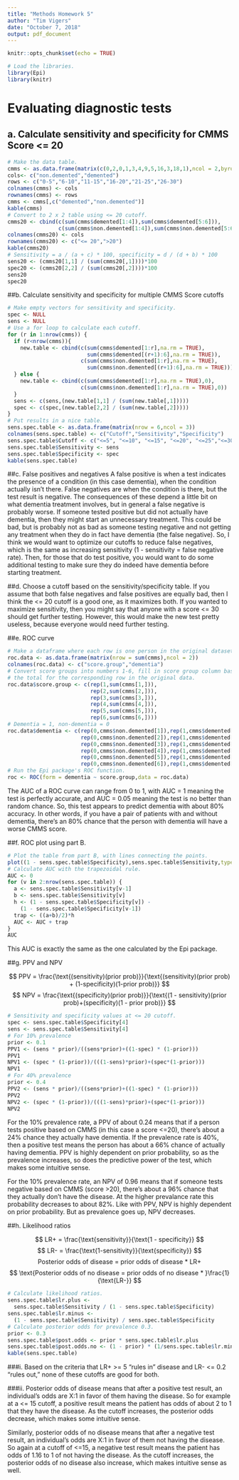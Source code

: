 ```yaml
---
title: "Methods Homework 5"
author: "Tim Vigers"
date: "October 7, 2018"
output: pdf_document
---
```


```r
knitr::opts_chunk$set(echo = TRUE)
```

```r
# Load the libraries.
library(Epi)
library(knitr)
```

# Evaluating diagnostic tests
## a. Calculate sensitivity and specificity for CMMS Score <= 20
```r
# Make the data table.
cmms <- as.data.frame(matrix(c(0,2,0,1,3,4,9,5,16,3,18,1),ncol = 2,byrow = T))
cols<- c("non.demented","demented")
rows <- c("0-5","6-10","11-15","16-20","21-25","26-30")
colnames(cmms) <- cols
rownames(cmms) <- rows
cmms <- cmms[,c("demented","non.demented")]
kable(cmms)
# Convert to 2 x 2 table using <= 20 cutoff.
cmms20 <- cbind(c(sum(cmms$demented[1:4]),sum(cmms$demented[5:6])),
                c(sum(cmms$non.demented[1:4]),sum(cmms$non.demented[5:6])))
colnames(cmms20) <- cols
rownames(cmms20) <- c("<= 20",">20")
kable(cmms20)
# Sensitivity = a / (a + c) * 100, specificity = d / (d + b) * 100
sens20 <- (cmms20[1,1] / (sum(cmms20[,1])))*100
spec20 <- (cmms20[2,2] / (sum(cmms20[,2])))*100
sens20
spec20
```

##b. Calculate sensitivity and specificity for multiple CMMS Score cutoffs
```r
# Make empty vectors for sensitivity and specificity.
spec <- NULL
sens <- NULL
# Use a for loop to calculate each cutoff.
for (r in 1:nrow(cmms)) {
  if (r<nrow(cmms)){
    new.table <- cbind(c(sum(cmms$demented[1:r],na.rm = TRUE),
                         sum(cmms$demented[(r+1):6],na.rm = TRUE)),
                       c(sum(cmms$non.demented[1:r],na.rm = TRUE),
                         sum(cmms$non.demented[(r+1):6],na.rm = TRUE)))
  } else {
    new.table <- cbind(c(sum(cmms$demented[1:r],na.rm = TRUE),0),
                       c(sum(cmms$non.demented[1:r],na.rm = TRUE),0))
  }
  sens <- c(sens,(new.table[1,1] / (sum(new.table[,1]))))
  spec <- c(spec,(new.table[2,2] / (sum(new.table[,2]))))
}
# Put results in a nice table.
sens.spec.table <- as.data.frame(matrix(nrow = 6,ncol = 3))
colnames(sens.spec.table) <- c("Cutoff","Sensitivity","Specificity")
sens.spec.table$Cutoff <- c("<=5", "<=10", "<=15", "<=20", "<=25","<=30")
sens.spec.table$Sensitivity <- sens
sens.spec.table$Specificity <- spec
kable(sens.spec.table)
```

##c. False positives and negatives
A false positive is when a test indicates the presence of a condition (in this case dementia), when the condition actually isn't there. False negatives are when the condition is there, but the test result is negative. The consequences of these depend a little bit on what dementia treatment involves, but in general a false negative is probably worse. If someone tested positive but did not actually have dementia, then they might start an unnecessary treatment. This could be bad, but is probably not as bad as someone testing negative and not getting any treatment when they do in fact have dementia (the false negative). So, I think we would want to optimize our cutoffs to reduce false negatives, which is the same as increasing sensitivity (1 - sensitivity = false negative rate). Then, for those that do test positive, you would want to do some additional testing to make sure they do indeed have dementia before starting treatment. 

##d. Choose a cutoff based on the sensitivity/specificity table.
If you assume that both false negatives and false positives are equally bad, then I think the <= 20 cutoff is a good one, as it maximizes both. If you wanted to maximize sensitivity, then you might say that anyone with a score <= 30 should get further testing. However, this would make the new test pretty useless, because everyone would need further testing.

##e. ROC curve
```r
# Make a dataframe where each row is one person in the original dataset. 
roc.data <- as.data.frame(matrix(nrow = sum(cmms),ncol = 2))
colnames(roc.data) <- c("score.group","dementia")
# Convert score groups into numbers 1-6, fill in score group column based on 
# the total for the corresponding row in the original data.
roc.data$score.group <- c(rep(1,sum(cmms[1,])),
                          rep(2,sum(cmms[2,])),
                          rep(3,sum(cmms[3,])),
                          rep(4,sum(cmms[4,])),
                          rep(5,sum(cmms[5,])),
                          rep(6,sum(cmms[6,])))
# Dementia = 1, non-dementia = 0
roc.data$dementia <- c(rep(0,cmms$non.demented[1]),rep(1,cmms$demented[1]),
                       rep(0,cmms$non.demented[2]),rep(1,cmms$demented[2]),
                       rep(0,cmms$non.demented[3]),rep(1,cmms$demented[3]),
                       rep(0,cmms$non.demented[4]),rep(1,cmms$demented[4]),
                       rep(0,cmms$non.demented[5]),rep(1,cmms$demented[5]),
                       rep(0,cmms$non.demented[6]),rep(1,cmms$demented[6]))
# Run the Epi package's ROC function.
roc <- ROC(form = dementia ~ score.group,data = roc.data)
```

The AUC of a ROC curve can range from 0 to 1, with AUC = 1 meaning the test is perfectly accurate, and AUC = 0.05 meaning the test is no better than random chance. So, this test appears to predict dementia with about 80% accuracy. In other words, if you have a pair of patients with and without dementia, there's an 80% chance that the person with dementia will have a worse CMMS score.

##f. ROC plot using part B.
```r
# Plot the table from part B, with lines connecting the points.
plot((1 - sens.spec.table$Specificity),sens.spec.table$Sensitivity,type = "l",xlab = "1 - Specificity",ylab = "Sensitivity",main = "ROC Curve for CMMS Score")
# Calculate AUC with the trapezoidal rule.
AUC <- 0
for (v in 2:nrow(sens.spec.table)) {
  a <- sens.spec.table$Sensitivity[v-1]
  b <- sens.spec.table$Sensitivity[v]
  h <- (1 - sens.spec.table$Specificity[v]) - 
    (1 - sens.spec.table$Specificity[v-1])
  trap <- ((a+b)/2)*h
  AUC <- AUC + trap
}
AUC
```

This AUC is exactly the same as the one calculated by the Epi package.

##g. PPV and NPV

$$ 
PPV = \frac{\text{(sensitivity)(prior prob)}}{\text{(sensitivity)(prior prob) + (1-specificity)(1-prior prob)}}
$$
$$
NPV = \frac{\text{(specificity)(prior prob)}}{\text{(1 - sensitivity)(prior prob)+(specificity)(1 - prior prob)}}
$$

```r
# Sensitivity and specificity values at <= 20 cutoff.
spec <- sens.spec.table$Specificity[4]
sens <- sens.spec.table$Sensitivity[4]
# For 10% prevalence
prior <- 0.1
PPV1 <- (sens * prior)/((sens*prior)+((1-spec) * (1-prior)))
PPV1
NPV1 <- (spec * (1-prior))/(((1-sens)*prior)+(spec*(1-prior)))
NPV1
# For 40% prevalence
prior <- 0.4
PPV2 <- (sens * prior)/((sens*prior)+((1-spec) * (1-prior)))
PPV2
NPV2 <- (spec * (1-prior))/(((1-sens)*prior)+(spec*(1-prior)))
NPV2
```

For the 10% prevalence rate, a PPV of about 0.24 means that if a person tests positive based on CMMS (in this case a score <=20), there's about a 24% chance they actually have dementia. If the prevalence rate is 40%, then a positive test means the person has about a 66% chance of actually having dementia. PPV is highly dependent on prior probability, so as the prevalence increases, so does the predictive power of the test, which makes some intuitive sense. 

For the 10% prevalence rate, an NPV of 0.96 means that if someone tests negative based on CMMS (score >20), there's about a 96% chance that they actually don't have the disease. At the higher prevalance rate this probability decreases to about 82%. Like with PPV, NPV is highly dependent on prior probability. But as prevalence goes up, NPV decreases.

##h. Likelihood ratios

$$
LR+ = \frac{\text{sensitivity}}{\text{1 - specificity}}
$$
$$
LR- = \frac{\text{1-sensitivity}}{\text{specificity}}
$$
$$
\text{Posterior odds of disease = prior odds of disease * LR+} 
$$
$$
\text{Posterior odds of no disease = prior odds of no disease * }\frac{1}{\text{LR-}}
$$

```r
# Calculate likelihood ratios.
sens.spec.table$lr.plus <- 
  sens.spec.table$Sensitivity / (1 - sens.spec.table$Specificity)
sens.spec.table$lr.minus <- 
  (1 - sens.spec.table$Sensitivity) / sens.spec.table$Specificity
# Calculate posterior odds for prevalence 0.3. 
prior <- 0.3
sens.spec.table$post.odds <- prior * sens.spec.table$lr.plus
sens.spec.table$post.odds.no <- (1 - prior) * (1/sens.spec.table$lr.minus)
kable(sens.spec.table)
```

###i. 
Based on the criteria that LR+ >= 5 "rules in" disease and LR- <= 0.2 "rules out," none of these cutoffs are good for both.

###ii. 
Posterior odds of disease means that after a positive test result, an individual's odds are X:1 in favor of them having the disease. So for example at a <= 15 cutoff, a positive result means the patient has odds of about 2 to 1 that they have the disease. As the cutoff increases, the posterior odds decrease, which makes some intuitive sense. 

Similarly, posterior odds of no disease means that after a negative test result, an individual's odds are X:1 in favor of them not having the disease. So again at a cutoff of <=15, a negative test result means the patient has odds of 1.16 to 1 of not having the disease. As the cutoff increases, the posterior odds of no disease also increase, which makes intuitive sense as well. 